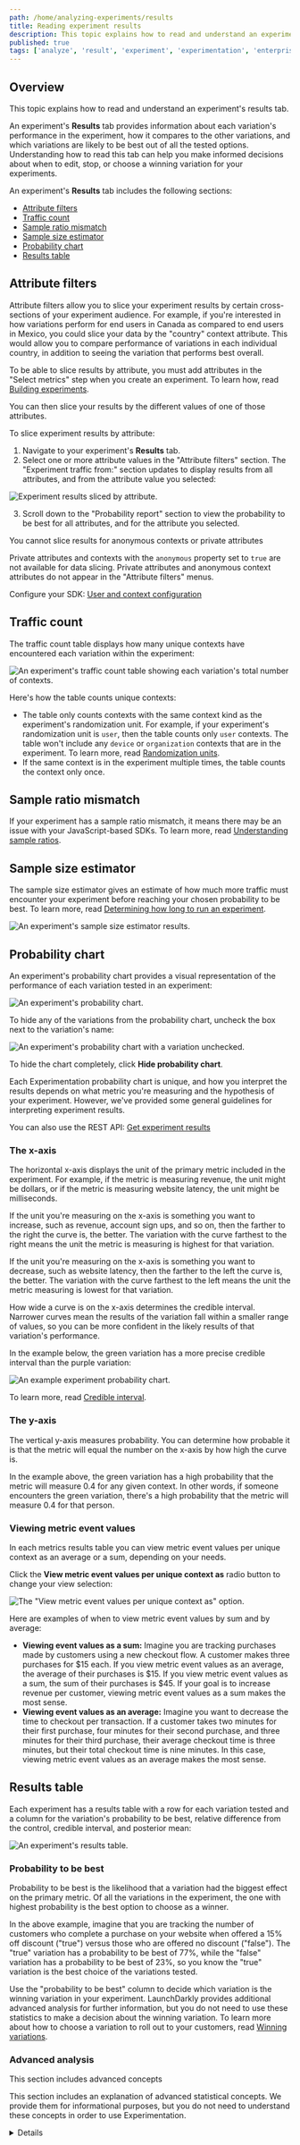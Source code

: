 ```yaml
---
path: /home/analyzing-experiments/results
title: Reading experiment results
description: This topic explains how to read and understand an experiment's results tab.
published: true
tags: ['analyze', 'result', 'experiment', 'experimentation', 'enterprise']
---
```


## Overview

This topic explains how to read and understand an experiment's results tab.

An experiment's **Results** tab provides information about each variation's performance in the experiment, how it compares to the other variations, and which variations are likely to be best out of all the tested options. Understanding how to read this tab can help you make informed decisions about when to edit, stop, or choose a winning variation for your experiments.

An experiment's **Results** tab includes the following sections:

- [Attribute filters](#attribute-filters)
- [Traffic count](#traffic-count)
- [Sample ratio mismatch](#sample-ratio-mismatch)
- [Sample size estimator](#sample-size-estimator)
- [Probability chart](#probability-chart)
- [Results table](#results-table)

## Attribute filters

Attribute filters allow you to slice your experiment results by certain cross-sections of your experiment audience. For example, if you're interested in how variations perform for end users in Canada as compared to end users in Mexico, you could slice your data by the "country" context attribute. This would allow you to compare performance of variations in each individual country, in addition to seeing the variation that performs best overall.

To be able to slice results by attribute, you must add attributes in the "Select metrics" step when you create an experiment. To learn how, read [Building experiments](/home/creating-experiments#building-experiments).

You can then slice your results by the different values of one of those attributes. 

To slice experiment results by attribute:

1. Navigate to your experiment's **Results** tab.
2. Select one or more attribute values in the "Attribute filters" section. The "Experiment traffic from:" section updates to display results from all attributes, and from the attribute value you selected:

![Experiment results sliced by attribute.](experiment-results-by-attribute.png)

3. Scroll down to the "Probability report" section to view the probability to be best for all attributes, and for the attribute you selected.

<Callout intent="info">
<CalloutTitle>You cannot slice results for anonymous contexts or private attributes</CalloutTitle>
<CalloutDescription>

Private attributes and contexts with the <code>anonymous</code> property set to <code>true</code> are not available for data slicing. Private attributes and anonymous context attributes do not appear in the "Attribute filters" menus.

</CalloutDescription>
</Callout>

<LearnMoreSdk>

Configure your SDK: [User and context configuration](/sdk/features/user-context-config)

</LearnMoreSdk>

## Traffic count

The traffic count table displays how many unique contexts have encountered each variation within the experiment:

![An experiment's traffic count table showing each variation's total number of contexts.](experiment-traffic-count.png)

Here's how the table counts unique contexts:

- The table only counts contexts with the same context kind as the experiment's randomization unit. For example, if your experiment's randomization unit is `user`, then the table counts only `user` contexts. The table won't include any `device` or `organization` contexts that are in the experiment. To learn more, read [Randomization units](/home/creating-experiments/allocation#randomization-units).
- If the same context is in the experiment multiple times, the table counts the context only once.

## Sample ratio mismatch

If your experiment has a sample ratio mismatch, it means there may be an issue with your JavaScript-based SDKs. To learn more, read [Understanding sample ratios](/home/analyzing-experiments/sample-ratios).

## Sample size estimator

The sample size estimator gives an estimate of how much more traffic must encounter your experiment before reaching your chosen probability to be best. To learn more, read [Determining how long to run an experiment](/home/analyzing-experiments#determining-how-long-to-run-an-experiment).

![An experiment's sample size estimator results.](experiment-sample-size-estimator.png)

## Probability chart

An experiment's probability chart provides a visual representation of the performance of each variation tested in an experiment:

![An experiment's probability chart.](experiment-probability-chart.png)

To hide any of the variations from the probability chart, uncheck the box next to the variation's name:

![An experiment's probability chart with a variation unchecked.](experiment-probability-chart-unchecked-callout.png)

To hide the chart completely, click **Hide probability chart**.

Each Experimentation probability chart is unique, and how you interpret the results depends on what metric you're measuring and the hypothesis of your experiment. However, we've provided some general guidelines for interpreting experiment results.

<LearnMore>

You can also use the REST API: [Get experiment results](https://apidocs.launchdarkly.com/tag/Experiments-(beta)#operation/getExperimentResults)

</LearnMore>

### The x-axis

The horizontal x-axis displays the unit of the primary metric included in the experiment. For example, if the metric is measuring revenue, the unit might be dollars, or if the metric is measuring website latency, the unit might be milliseconds.

If the unit you're measuring on the x-axis is something you want to increase, such as revenue, account sign ups, and so on, then the farther to the right the curve is, the better. The variation with the curve farthest to the right means the unit the metric is measuring is highest for that variation.

If the unit you're measuring on the x-axis is something you want to decrease, such as website latency, then the farther to the left the curve is, the better. The variation with the curve farthest to the left means the unit the metric measuring is lowest for that variation.

How wide a curve is on the x-axis determines the credible interval. Narrower curves mean the results of the variation fall within a smaller range of values, so you can be more confident in the likely results of that variation's performance.

In the example below, the green variation has a more precise credible interval than the purple variation:

![An example experiment probability chart.](experiment-probability-chart-example.png)

To learn more, read [Credible interval](#credible-interval).

### The y-axis

The vertical y-axis measures probability. You can determine how probable it is that the metric will equal the number on the x-axis by how high the curve is. 

In the example above, the green variation has a high probability that the metric will measure 0.4 for any given context. In other words, if someone encounters the green variation, there's a high probability that the metric will measure 0.4 for that person.

### Viewing metric event values

In each metrics results table you can view metric event values per unique context as an average or a sum, depending on your needs.

Click the **View metric event values per unique context as** radio button to change your view selection:

![The "View metric event values per unique context as" option.](experiment-probability-chart-view-values-callout.png)

Here are examples of when to view metric event values by sum and by average:

- **Viewing event values as a sum:** Imagine you are tracking purchases made by customers using a new checkout flow. A customer makes three purchases for $15 each. If you view metric event values as an average, the average of their purchases is $15. If you view metric event values as a sum, the sum of their purchases is $45. If your goal is to increase revenue per customer, viewing metric event values as a sum makes the most sense.
- **Viewing event values as an average:** Imagine you want to decrease the time to checkout per transaction. If a customer takes two minutes for their first purchase, four minutes for their second purchase, and three minutes for their third purchase, their average checkout time is three minutes, but their total checkout time is nine minutes. In this case, viewing metric event values as an average makes the most sense.

## Results table

Each experiment has a results table with a row for each variation tested and a column for the variation's probability to be best, relative difference from the control, credible interval, and posterior mean:

![An experiment's results table.](experiment-results-table.png)

### Probability to be best

Probability to be best is the likelihood that a variation had the biggest effect on the primary metric. Of all the variations in the experiment, the one with highest probability is the best option to choose as a winner. 

In the above example, imagine that you are tracking the number of customers who complete a purchase on your website when offered a 15% off discount ("true") versus those who are offered no discount ("false"). The "true" variation has a probability to be best of 77%, while the "false" variation has a probability to be best of 23%, so you know the "true" variation is the best choice of the variations tested.

Use the "probability to be best" column to decide which variation is the winning variation in your experiment. LaunchDarkly provides additional advanced analysis for further information, but you do not need to use these statistics to make a decision about the winning variation. To learn more about how to choose a variation to roll out to your customers, read [Winning variations](/home/analyzing-experiments/winning-variation).

### Advanced analysis

<Callout intent="warning">
<CalloutTitle>This section includes advanced concepts</CalloutTitle>
<CalloutDescription>

This section includes an explanation of advanced statistical concepts. We provide them for informational purposes, but you do not need to understand these concepts in order to use Experimentation.

</CalloutDescription>
</Callout>

<Details summary="Expand Advanced analysis section">

### Relative difference from [the control]

The relative difference from the control variation is the difference between the mean of the control variation, and the upper and lower bounds of the credible interval of the variation you're testing. This range contains 90% of the variation's probable values. For example, imagine you have a control variation with a mean of 1%, and the variation you're testing has a lower credible interval of 1.1% and an upper credible interval of 1.5%. The difference between 1 and 1.1 is 10%, and the difference between 1 and 1.5 is 50%, so the treatment's relative difference from control is 10% to 50%.

In the above example, the "true" variation has a relative difference of [-7.41%, 35.01%]. You can have 90% confidence that the effect of the variation on the metric, for any given customer who encounters it, will be between -7.41% lower and 35.01% higher than the control variation. This means 90% of your customers who receive the 15% discount are checking out somewhere between 7.41% less and 35.01% more than those who receive no discount.

The longer you run an experiment, the more the width of this interval decreases. This is because the more data you gather, the more confidence you can have because the range of plausible values is smaller.

### Credible interval

The credible interval is the range that contains 90% of probable values.

This means the effect of the variation on the metric you're measuring has a 90% probability of falling between these two numbers. In the above example, the "true" variation has a credible interval of [0.57, 0.84]. This means you can have 90% confidence that the probable value of the metric, for any given customer who encounters it, will be between 0.57 and 0.84.

If you view metric event values per unique context as a sum instead of an average, the credible interval will be expressed in values rather than percentages. To learn more, read [Viewing metric event values](#viewing-metric-event-values).

The longer you run an experiment, the more the width of this interval decreases. This is because the more data you gather, the more confidence you can have because the range of plausible values is smaller.

### Posterior mean

The posterior mean is the average value of the posterior distribution of the variation. If you were to continue collecting data, the posterior mean is the future average numeric value for the variation that you should expect. It doesn’t capture the uncertainty in the measurement, so it should not be the only measurement you use to make decisions.

In the above example, the posterior mean for "true" is 0.70 and the posterior mean for "false" is 0.62. If you continued to run the experiment, you could expect that offering a 15% discount in your store will result in customers checking out about 0.70% of the time, as opposed to 0.62% of the time with no discount.

All of the data in the results table are based on a posterior distribution. To learn more about posterior distributions, read [Frequentist and Bayesian modeling](/guides/experimentation/bayesian#frequentist-and-bayesian-modeling). LaunchDarkly automatically performs checks on the results data, to make sure that actual context traffic matches the allocation you set. To learn more, read [Understanding sample ratios](/home/analyzing-experiments/sample-ratios).

</Details>